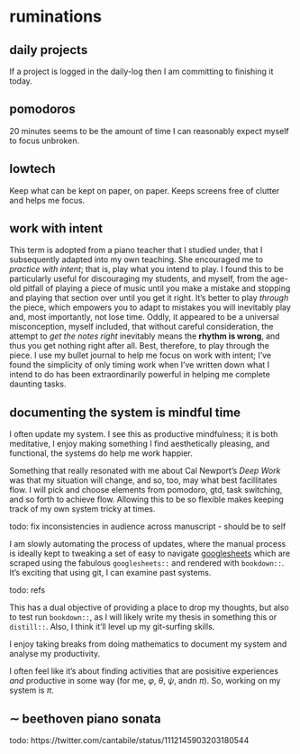 # ruminations {#ruminations}

## daily projects

If a project is logged in the [daily-log]{#daily-log} then I am committing to finishing it today. 

## pomodoros

20 minutes seems to be the amount of time I can reasonably expect myself to focus unbroken. 

## lowtech

Keep what can be kept on paper, on paper. Keeps screens free of clutter and helps me focus.

## work with intent {#work-with-intent}

 This term is adopted from a piano teacher that I studied under, that I subsequently adapted into my own teaching. She encouraged me to *practice with intent*; that is, play what you intend to play. I found this to be particularly useful for discouraging my students, and myself, from the age-old pitfall of playing a piece of music until you make a mistake and stopping and playing that section over until you get it right. It's better to play *through* the piece, which empowers you to adapt to mistakes you will inevitably play and, most importantly, not lose time. Oddly, it appeared to be a universal misconception, myself included, that without careful consideration, the attempt to *get the notes right* inevitably means the **rhythm is wrong**, and thus you get nothing right after all. Best, therefore, to play through the piece. I use my bullet journal to help me focus on work with intent; I've found the simplicity of only timing work when I've written down what I intend to do has been extraordinarily powerful in helping me complete daunting tasks.  

## documenting the system is mindful time {#mindfulness}

I often update my system. I see this as productive mindfulness; it is both meditative, I enjoy making something I find aesthetically pleasing, and functional, the systems do help me work happier. 

Something that really resonated with me about Cal Newport's _Deep Work_ was that my situation will change, and so, too, may what best facillitates flow. I will pick and choose elements from pomodoro, gtd, task switching, and so forth to achieve flow. Allowing this to be so flexible makes keeping track of my own system tricky at times. 

todo: fix inconsistencies in audience across manuscript - should be to self

I am slowly automating the process of updates, where the manual process is ideally kept to tweaking a set of easy to navigate [googlesheets](https://docs.google.com/spreadsheets/d/1hv7pkBGu8XQQOIBbBt1_1LvKGBR7zTdQYCzogrv3hz0/edit?usp=sharing) which are scraped using the fabulous `googlesheets::` and rendered with `bookdown::`. It's exciting that using git, I can examine past systems. 

todo: refs

This has a dual objective of providing a place to drop my thoughts, but also to test run `bookdown::`, as I will likely write my thesis in something this or `distill::`. Also, I think it'll level up my git-surfing skills. 

I enjoy taking breaks from doing mathematics to document my system and analyse my productivity.

I often feel like it's about finding activities that are posisitive experiences _and_ productive in some way (for me, $\varphi$, $\theta$, $\psi$, andn $\pi$). So, working on my system is $\pi$. 

## $\sim$ beethoven piano sonata

todo: 
https://twitter.com/cantabile/status/1112145903203180544


